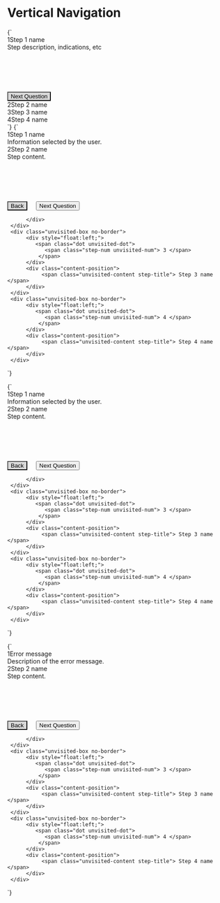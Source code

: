 
<Meta title="Progress/Vertical Navigation" />

# Vertical Navigation


<Preview>
  <Story name="Current State, First Question" parameters={{
    design: figmaConfig("797%3A1378")
  }}>{`
      <div class="active-box"> 
          <div style="float:left;">
             <span class="dot">
                <span class="step-num"> 1 </span>
              </span>
          </div>
          <div class="content-position">
             <span class="step-title">Step 1 name</span>
             <br>
             <span class="step-body"> Step description, indications, etc </span>
             <div style="padding-top:94px;">
                <button class="button small" style="background-color:#D8D8D8;">Next Question</button>
              </div>
          </div>
     </div>
      <div class="unvisited-box no-border"> 
          <div style="float:left;">
             <span class="dot unvisited-dot">
                <span class="step-num unvisited-num"> 2 </span>
              </span>
          </div>
          <div class="content-position">
               <span class="unvisited-content step-title"> Step 2 name </span>
          </div>
     </div>
     <div class="unvisited-box no-border"> 
          <div style="float:left;">
             <span class="dot unvisited-dot">
                <span class="step-num unvisited-num"> 3 </span>
              </span>
          </div>
          <div class="content-position">
               <span class="unvisited-content step-title"> Step 3 name </span>
          </div>
     </div>
     <div class="unvisited-box no-border"> 
          <div style="float:left;">
             <span class="dot unvisited-dot">
                <span class="step-num unvisited-num"> 4 </span>
              </span>
          </div>
          <div class="content-position">
               <span class="unvisited-content step-title"> Step 4 name </span>
          </div>
     </div>
  `}</Story>
</Preview>

<Preview>
  <Story name="Current state, Second question" parameters={{
    design: figmaConfig("797%3A1378")
  }}>{`
      <div class="filled-box"> 
          <div style="float:left;">
             <span class="dot">
                <span class="step-num"> 1 </span>
              </span>
          </div>
          <div class="content-position">
             <span class="step-title">Step 1 name</span>
             <br>
             <span class="step-body"> Information selected by the user.</span>
          </div>
     </div>
      <div class="active-box no-border"> 
          <div style="float:left;">
             <span class="dot">
                <span class="step-num unvisited-num"> 2 </span>
              </span>
          </div>
          <div class="content-position">
               <span class="step-title"> Step 2 name </span>
               <br>
               <span class="step-body"> Step content.</span>
               <div style="padding-top:94px;">
                <button class="button small" style="background-color:#D8D8D8;">Back</button>
                <button class="button small is-info" style="margin-left:16px;">Next Question</button>
              </div>
          
          </div>
     </div>
     <div class="unvisited-box no-border"> 
          <div style="float:left;">
             <span class="dot unvisited-dot">
                <span class="step-num unvisited-num"> 3 </span>
              </span>
          </div>
          <div class="content-position">
               <span class="unvisited-content step-title"> Step 3 name </span>
          </div>
     </div>
     <div class="unvisited-box no-border"> 
          <div style="float:left;">
             <span class="dot unvisited-dot">
                <span class="step-num unvisited-num"> 4 </span>
              </span>
          </div>
          <div class="content-position">
               <span class="unvisited-content step-title"> Step 4 name </span>
          </div>
     </div>
  `}</Story>
</Preview>

<Preview>
  <Story name="First question hover" parameters={{
    design: figmaConfig("797%3A1378")
  }}>{`
      <div class="hover-box"> 
          <div style="float:left;">
             <span class="dot">
                <span class="step-num"> 1 </span>
              </span>
          </div>
          <div class="content-position">
             <span class="step-title">Step 1 name</span>
             <br>
             <span class="step-body"> Information selected by the user.</span>
          </div>
     </div>
      <div class="active-box no-border"> 
          <div style="float:left;">
             <span class="dot">
                <span class="step-num unvisited-num"> 2 </span>
              </span>
          </div>
          <div class="content-position">
               <span class="step-title"> Step 2 name </span>
               <br>
               <span class="step-body"> Step content.</span>
               <div style="padding-top:94px;">
                <button class="button small" style="background-color:#D8D8D8;">Back</button>
                <button class="button small is-info" style="margin-left:16px;">Next Question</button>
              </div>
          
          </div>
     </div>
     <div class="unvisited-box no-border"> 
          <div style="float:left;">
             <span class="dot unvisited-dot">
                <span class="step-num unvisited-num"> 3 </span>
              </span>
          </div>
          <div class="content-position">
               <span class="unvisited-content step-title"> Step 3 name </span>
          </div>
     </div>
     <div class="unvisited-box no-border"> 
          <div style="float:left;">
             <span class="dot unvisited-dot">
                <span class="step-num unvisited-num"> 4 </span>
              </span>
          </div>
          <div class="content-position">
               <span class="unvisited-content step-title"> Step 4 name </span>
          </div>
     </div>
  `}</Story>
</Preview>

<Preview>
  <Story name="First question Error" parameters={{
    design: figmaConfig("797%3A1378")
  }}>{`
      <div class="filled-box"> 
          <div style="float:left;">
             <span class="error-dot dot">
                <span class="step-num"> 1 </span>
              </span>
          </div>
          <div class="content-position ">
             <span class="step-title error">Error message</span>
             <br>
             <span class="step-body error"> Description of the error message.</span>
          </div>
     </div>
      <div class="active-box no-border"> 
          <div style="float:left;">
             <span class="dot">
                <span class="step-num unvisited-num"> 2 </span>
              </span>
          </div>
          <div class="content-position">
               <span class="step-title"> Step 2 name </span>
               <br>
               <span class="step-body"> Step content.</span>
               <div style="padding-top:94px;">
                <button class="button small" style="background-color:#D8D8D8;">Back</button>
                <button class="button small is-info" style="margin-left:16px;">Next Question</button>
              </div>
          
          </div>
     </div>
     <div class="unvisited-box no-border"> 
          <div style="float:left;">
             <span class="dot unvisited-dot">
                <span class="step-num unvisited-num"> 3 </span>
              </span>
          </div>
          <div class="content-position">
               <span class="unvisited-content step-title"> Step 3 name </span>
          </div>
     </div>
     <div class="unvisited-box no-border"> 
          <div style="float:left;">
             <span class="dot unvisited-dot">
                <span class="step-num unvisited-num"> 4 </span>
              </span>
          </div>
          <div class="content-position">
               <span class="unvisited-content step-title"> Step 4 name </span>
          </div>
     </div>
  `}</Story>
</Preview>
